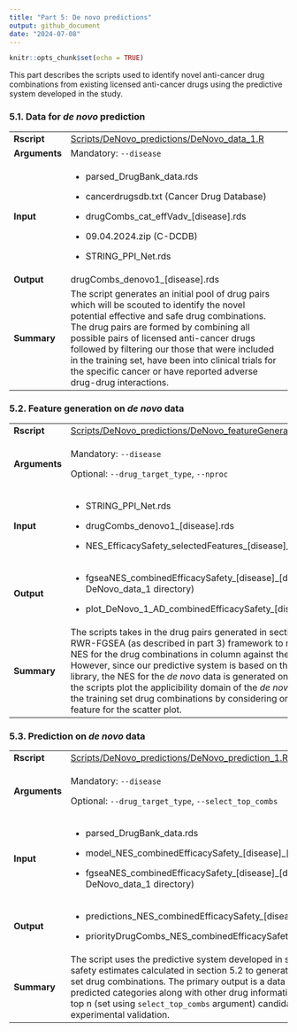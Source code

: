 ```yaml
---
title: "Part 5: De novo predictions"
output: github_document
date: "2024-07-08"
---
```


```r
knitr::opts_chunk$set(echo = TRUE)
```

This part describes the scripts used to identify novel anti-cancer drug combinations from existing licensed anti-cancer drugs using the predictive system developed in the study.

### 5.1. Data for *de novo* prediction

+---------------+------------------------------------------------------------------------------------------------------------------------------------------------------------------------------------------------------------------------------------------------------------------------------------------------------------------------------------------------------------------------------------------------------------------------+
| **Rscript**   | [Scripts/DeNovo_predictions/DeNovo_data_1.R](../Scripts/DeNovo_predictions/DeNovo_data_1.R)                                                                                                                                                                                                                                                                                                                            |
+---------------+------------------------------------------------------------------------------------------------------------------------------------------------------------------------------------------------------------------------------------------------------------------------------------------------------------------------------------------------------------------------------------------------------------------------+
| **Arguments** | Mandatory: `--disease`                                                                                                                                                                                                                                                                                                                                                                                                 |
+---------------+------------------------------------------------------------------------------------------------------------------------------------------------------------------------------------------------------------------------------------------------------------------------------------------------------------------------------------------------------------------------------------------------------------------------+
| **Input**     | -   parsed_DrugBank_data.rds                                                                                                                                                                                                                                                                                                                                                                                           |
|               |                                                                                                                                                                                                                                                                                                                                                                                                                        |
|               | -   cancerdrugsdb.txt (Cancer Drug Database)                                                                                                                                                                                                                                                                                                                                                                           |
|               |                                                                                                                                                                                                                                                                                                                                                                                                                        |
|               | -   drugCombs_cat_effVadv\_[disease].rds                                                                                                                                                                                                                                                                                                                                                                               |
|               |                                                                                                                                                                                                                                                                                                                                                                                                                        |
|               | -   09.04.2024.zip (C-DCDB)                                                                                                                                                                                                                                                                                                                                                                                            |
|               |                                                                                                                                                                                                                                                                                                                                                                                                                        |
|               | -   STRING_PPI_Net.rds                                                                                                                                                                                                                                                                                                                                                                                                 |
+---------------+------------------------------------------------------------------------------------------------------------------------------------------------------------------------------------------------------------------------------------------------------------------------------------------------------------------------------------------------------------------------------------------------------------------------+
| **Output**    | drugCombs_denovo1\_[disease].rds                                                                                                                                                                                                                                                                                                                                                                                       |
+---------------+------------------------------------------------------------------------------------------------------------------------------------------------------------------------------------------------------------------------------------------------------------------------------------------------------------------------------------------------------------------------------------------------------------------------+
| **Summary**   | The script generates an initial pool of drug pairs which will be scouted to identify the novel potential effective and safe drug combinations. The drug pairs are formed by combining all possible pairs of licensed anti-cancer drugs followed by filtering our those that were included in the training set, have been into clinical trials for the specific cancer or have reported adverse drug-drug interactions. |
+---------------+------------------------------------------------------------------------------------------------------------------------------------------------------------------------------------------------------------------------------------------------------------------------------------------------------------------------------------------------------------------------------------------------------------------------+

### 5.2. Feature generation on *de novo* data

+---------------+------------------------------------------------------------------------------------------------------------------------------------------------------------------------------------------------------------------------------------------------------------------------------------------------------------------------------------------------------------------------------------------------------------------------------------------------------------------------------------------------------------------------------------------------------------------------------------------------------+
| **Rscript**   | [Scripts/DeNovo_predictions/DeNovo_featureGeneration_1.R](../Scripts/DeNovo_predictions/DeNovo_featureGeneration_1.R)                                                                                                                                                                                                                                                                                                                                                                                                                                                                                |
+---------------+------------------------------------------------------------------------------------------------------------------------------------------------------------------------------------------------------------------------------------------------------------------------------------------------------------------------------------------------------------------------------------------------------------------------------------------------------------------------------------------------------------------------------------------------------------------------------------------------------+
| **Arguments** | Mandatory: `--disease`                                                                                                                                                                                                                                                                                                                                                                                                                                                                                                                                                                               |
|               |                                                                                                                                                                                                                                                                                                                                                                                                                                                                                                                                                                                                      |
|               | Optional: `--drug_target_type`, `--nproc`                                                                                                                                                                                                                                                                                                                                                                                                                                                                                                                                                            |
+---------------+------------------------------------------------------------------------------------------------------------------------------------------------------------------------------------------------------------------------------------------------------------------------------------------------------------------------------------------------------------------------------------------------------------------------------------------------------------------------------------------------------------------------------------------------------------------------------------------------------+
| **Input**     | -   STRING_PPI_Net.rds                                                                                                                                                                                                                                                                                                                                                                                                                                                                                                                                                                               |
|               |                                                                                                                                                                                                                                                                                                                                                                                                                                                                                                                                                                                                      |
|               | -   drugCombs_denovo1\_[disease].rds                                                                                                                                                                                                                                                                                                                                                                                                                                                                                                                                                                 |
|               |                                                                                                                                                                                                                                                                                                                                                                                                                                                                                                                                                                                                      |
|               | -   NES_EfficacySafety_selectedFeatures\_[disease]\_[drug_target_type].csv                                                                                                                                                                                                                                                                                                                                                                                                                                                                                                                           |
+---------------+------------------------------------------------------------------------------------------------------------------------------------------------------------------------------------------------------------------------------------------------------------------------------------------------------------------------------------------------------------------------------------------------------------------------------------------------------------------------------------------------------------------------------------------------------------------------------------------------------+
| **Output**    | -   fgseaNES_combinedEfficacySafety\_[disease]\_[drug_target_type].rds (in DeNovo_data_1 directory)                                                                                                                                                                                                                                                                                                                                                                                                                                                                                                  |
|               |                                                                                                                                                                                                                                                                                                                                                                                                                                                                                                                                                                                                      |
|               | -   plot_DeNovo_1_AD_combinedEfficacySafety\_[disease]\_[drug_target_type].tiff                                                                                                                                                                                                                                                                                                                                                                                                                                                                                                                      |
+---------------+------------------------------------------------------------------------------------------------------------------------------------------------------------------------------------------------------------------------------------------------------------------------------------------------------------------------------------------------------------------------------------------------------------------------------------------------------------------------------------------------------------------------------------------------------------------------------------------------------+
| **Summary**   | The scripts takes in the drug pairs generated in section 5.1 and implements the RWR-FGSEA (as described in part 3) framework to return a data frame of the NES for the drug combinations in column against the gene sets in rows. However, since our predictive system is based on the combined efficacy-safety library, the NES for the *de novo* data is generated only for the same. Additionally, the scripts plot the applicibility domain of the *de novo* drug combinations w.r.t the training set drug combinations by considering one efficacy and one safety feature for the scatter plot. |
+---------------+------------------------------------------------------------------------------------------------------------------------------------------------------------------------------------------------------------------------------------------------------------------------------------------------------------------------------------------------------------------------------------------------------------------------------------------------------------------------------------------------------------------------------------------------------------------------------------------------------+

### 5.3. Prediction on *de novo* data

+---------------+---------------------------------------------------------------------------------------------------------------------------------------------------------------------------------------------------------------------------------------------------------------------------------------------------------------------------------------------------------------------------------------------------------------------------------------------------------------------+
| **Rscript**   | [Scripts/DeNovo_predictions/DeNovo_prediction_1.R](../Scripts/DeNovo_predictions/DeNovo_prediction_1.R)                                                                                                                                                                                                                                                                                                                                                             |
+---------------+---------------------------------------------------------------------------------------------------------------------------------------------------------------------------------------------------------------------------------------------------------------------------------------------------------------------------------------------------------------------------------------------------------------------------------------------------------------------+
| **Arguments** | Mandatory: `--disease`                                                                                                                                                                                                                                                                                                                                                                                                                                              |
|               |                                                                                                                                                                                                                                                                                                                                                                                                                                                                     |
|               | Optional: `--drug_target_type`, `--select_top_combs`                                                                                                                                                                                                                                                                                                                                                                                                                |
+---------------+---------------------------------------------------------------------------------------------------------------------------------------------------------------------------------------------------------------------------------------------------------------------------------------------------------------------------------------------------------------------------------------------------------------------------------------------------------------------+
| **Input**     | -   parsed_DrugBank_data.rds                                                                                                                                                                                                                                                                                                                                                                                                                                        |
|               |                                                                                                                                                                                                                                                                                                                                                                                                                                                                     |
|               | -   model_NES_combinedEfficacySafety\_[disease]\_[drug_target_type].rds                                                                                                                                                                                                                                                                                                                                                                                             |
|               |                                                                                                                                                                                                                                                                                                                                                                                                                                                                     |
|               | -   fgseaNES_combinedEfficacySafety\_[disease]\_[drug_target_type].rds (from DeNovo_data_1 directory)                                                                                                                                                                                                                                                                                                                                                               |
+---------------+---------------------------------------------------------------------------------------------------------------------------------------------------------------------------------------------------------------------------------------------------------------------------------------------------------------------------------------------------------------------------------------------------------------------------------------------------------------------+
| **Output**    | -   predictions_NES_combinedEfficacySafety\_[disease]\_[drug_target_type].csv                                                                                                                                                                                                                                                                                                                                                                                       |
|               |                                                                                                                                                                                                                                                                                                                                                                                                                                                                     |
|               | -   priorityDrugCombs_NES_combinedEfficacySafety\_[disease]\_[drug_target_type].csv                                                                                                                                                                                                                                                                                                                                                                                 |
+---------------+---------------------------------------------------------------------------------------------------------------------------------------------------------------------------------------------------------------------------------------------------------------------------------------------------------------------------------------------------------------------------------------------------------------------------------------------------------------------+
| **Summary**   | The script uses the predictive system developed in section 4.2 and the efficacy and safety estimates calculated in section 5.2 to generate predictions for the *de novo* data set drug combinations. The primary output is a data frame with the final score and the predicted categories along with other drug information. The script also identifies the top n (set using `select_top_combs` argument) candidates to be prioritised for experimental validation. |
+---------------+---------------------------------------------------------------------------------------------------------------------------------------------------------------------------------------------------------------------------------------------------------------------------------------------------------------------------------------------------------------------------------------------------------------------------------------------------------------------+
